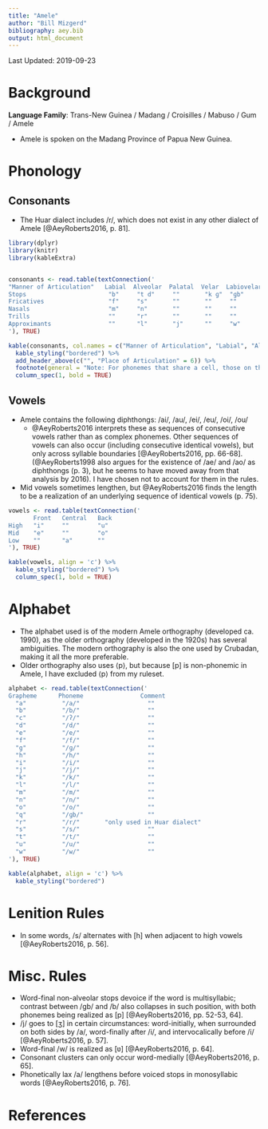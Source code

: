 ```yaml
---
title: "Amele"
author: "Bill Mizgerd"
bibliography: aey.bib
output: html_document
---
```


Last Updated: 2019-09-23

# Background

**Language Family**: Trans-New Guinea / Madang / Croisilles / Mabuso / Gum / Amele

* Amele is spoken on the Madang Province of Papua New Guinea.

# Phonology

## Consonants

* The Huar dialect includes /r/, which does not exist in any other dialect of Amele [@AeyRoberts2016, p. 81].

```r

library(dplyr)
library(knitr)
library(kableExtra)


consonants <- read.table(textConnection('
"Manner of Articulation"   Labial  Alveolar  Palatal  Velar  Labiovelar  Glottal
Stops                       "b"     "t d"     ""       "k ɡ"  "ɡb"        "ʔ"
Fricatives                  "f"     "s"       ""       ""     ""          "h"
Nasals                      "m"     "n"       ""       ""     ""          ""
Trills                      ""      "r"       ""       ""     ""          ""
Approximants                ""      "l"       "j"      ""     "w"         ""
'), TRUE)

kable(consonants, col.names = c("Manner of Articulation", "Labial", "Alveolar", "Palatal", "Velar", "Labiovelar", "Glottal"), align = 'c') %>%
  kable_styling("bordered") %>%
  add_header_above(c("", "Place of Articulation" = 6)) %>%
  footnote(general = "Note: For phonemes that share a cell, those on the left are voiceless and those on the right are voiced.", general_title = "") %>%
  column_spec(1, bold = TRUE)
```

## Vowels

* Amele contains the following diphthongs: /ai/, /au/, /ei/, /eu/, /oi/, /ou/
    - @AeyRoberts2016 interprets these as sequences of consecutive vowels rather than as complex phonemes. Other sequences of vowels can also occur (including consecutive identical vowels), but only across syllable boundaries [@AeyRoberts2016, pp. 66-68]. (@AeyRoberts1998 also argues for the existence of /ae/ and /ao/ as diphthongs (p. 3), but he seems to have moved away from that analysis by 2016). I have chosen not to account for them in the rules.
* Mid vowels sometimes lengthen, but @AeyRoberts2016 finds the length to be a realization of an underlying sequence of identical vowels (p. 75).


```r

vowels <- read.table(textConnection('
       Front   Central   Back
High   "i"     ""        "u"
Mid    "e"     ""        "o"
Low    ""      "a"       ""
'), TRUE)

kable(vowels, align = 'c') %>%
  kable_styling("bordered") %>%
  column_spec(1, bold = TRUE)
```

# Alphabet

* The alphabet used is of the modern Amele orthography (developed ca. 1990), as the older orthography (developed in the 1920s) has several ambiguities. The modern orthography is also the one used by Crubadan, making it all the more preferable.
* Older orthography also uses ⟨p⟩, but because [p] is non-phonemic in Amele, I have excluded ⟨p⟩ from my ruleset.


```r

alphabet <- read.table(textConnection('
Grapheme      Phoneme                Comment
  "a"          "/a/"                   ""
  "b"          "/b/"                   ""
  "c"          "/ʔ/"                   ""
  "d"          "/d/"                   ""
  "e"          "/e/"                   ""
  "f"          "/f/"                   ""
  "g"          "/ɡ/"                   ""
  "h"          "/h/"                   ""
  "i"          "/i/"                   ""
  "j"          "/j/"                   ""
  "k"          "/k/"                   ""
  "l"          "/l/"                   ""
  "m"          "/m/"                   ""
  "n"          "/n/"                   ""
  "o"          "/o/"                   ""
  "q"          "/ɡb/"                  ""
  "r"          "/r/"       "only used in Huar dialect"  
  "s"          "/s/"                   ""
  "t"          "/t/"                   ""
  "u"          "/u/"                   ""
  "w"          "/w/"                   ""
'), TRUE)

kable(alphabet, align = 'c') %>%
  kable_styling("bordered")
```

# Lenition Rules

* In some words, /s/ alternates with [h] when adjacent to high vowels [@AeyRoberts2016, p. 56].

# Misc. Rules

* Word-final non-alveolar stops devoice if the word is multisyllabic; contrast between /ɡb/ and /b/ also collapses in such position, with both phonemes being realized as [p] [@AeyRoberts2016, pp. 52-53, 64].
* /j/ goes to [ʒ] in certain circumstances: word-initially, when surrounded on both sides by /a/, word-finally after /i/, and intervocalically before /i/ [@AeyRoberts2016, p. 57].
* Word-final /w/ is realized as [ʋ] [@AeyRoberts2016, p. 64].
* Consonant clusters can only occur word-medially [@AeyRoberts2016, p. 65].
* Phonetically lax /a/ lengthens before voiced stops in monosyllabic words [@AeyRoberts2016, p. 76].

# References
